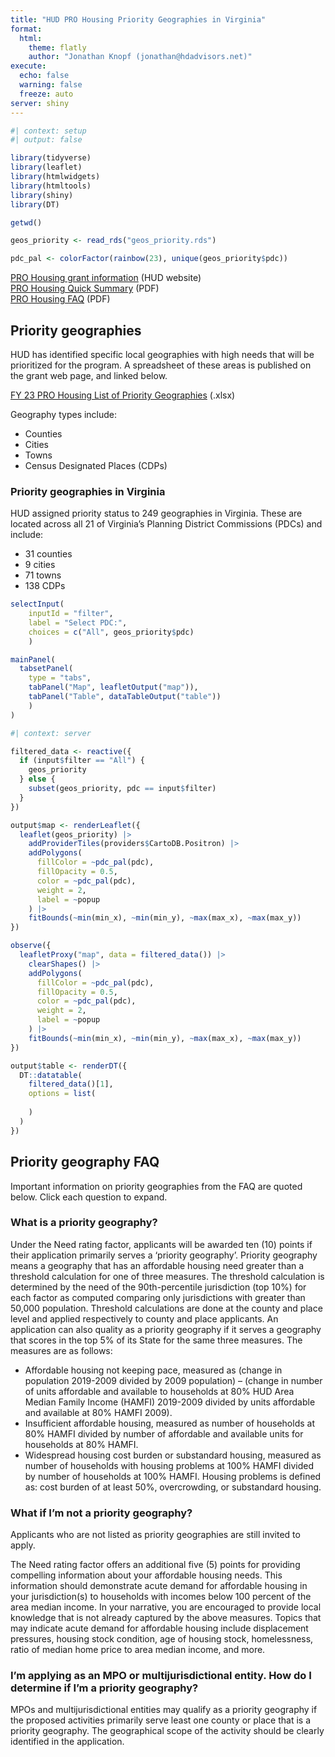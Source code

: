 ```yaml
---
title: "HUD PRO Housing Priority Geographies in Virginia"
format:
  html:
    theme: flatly
    author: "Jonathan Knopf (jonathan@hdadvisors.net)"
execute: 
  echo: false
  warning: false
  freeze: auto
server: shiny
---
```


```r
#| context: setup
#| output: false

library(tidyverse)
library(leaflet)
library(htmlwidgets)
library(htmltools)
library(shiny)
library(DT)

getwd()

geos_priority <- read_rds("geos_priority.rds")

pdc_pal <- colorFactor(rainbow(23), unique(geos_priority$pdc))

```

[PRO Housing grant information](https://www.hud.gov/program_offices/comm_planning/pro_housing) (HUD website)  
[PRO Housing Quick Summary](https://www.hud.gov/sites/dfiles/CPD/documents/PRO-Housing-Quick-Summary-7.26.23.pdf) (PDF)  
[PRO Housing FAQ](https://www.hud.gov/sites/dfiles/CPD/documents/PRO-Housing-FAQs-07262023.pdf) (PDF)

## Priority geographies

HUD has identified specific local geographies with high needs that will be prioritized for the program. A spreadsheet of these areas is published on the grant web page, and linked below.

[FY 23 PRO Housing List of Priority Geographies](https://www.hud.gov/sites/dfiles/CPD/documents/Acute-Demand-for-Housing-priority-geographies.xlsx) (.xlsx)

Geography types include:

* Counties
* Cities
* Towns
* Census Designated Places (CDPs)

### Priority geographies in Virginia

HUD assigned priority status to 249 geographies in Virginia. These are located across all 21 of Virginia's Planning District Commissions (PDCs) and include:

* 31 counties
* 9 cities
* 71 towns
* 138 CDPs

```r

selectInput(
    inputId = "filter",
    label = "Select PDC:",
    choices = c("All", geos_priority$pdc)
    )

mainPanel(
  tabsetPanel(
    type = "tabs",
    tabPanel("Map", leafletOutput("map")),
    tabPanel("Table", dataTableOutput("table"))
    )
)

```


```r
#| context: server

filtered_data <- reactive({
  if (input$filter == "All") {
    geos_priority
  } else {
    subset(geos_priority, pdc == input$filter)
  }
})

output$map <- renderLeaflet({
  leaflet(geos_priority) |> 
    addProviderTiles(providers$CartoDB.Positron) |> 
    addPolygons(
      fillColor = ~pdc_pal(pdc),
      fillOpacity = 0.5,
      color = ~pdc_pal(pdc),
      weight = 2,
      label = ~popup
    ) |>  
    fitBounds(~min(min_x), ~min(min_y), ~max(max_x), ~max(max_y))
})

observe({
  leafletProxy("map", data = filtered_data()) |> 
    clearShapes() |> 
    addPolygons(
      fillColor = ~pdc_pal(pdc),
      fillOpacity = 0.5,
      color = ~pdc_pal(pdc),
      weight = 2,
      label = ~popup
    ) |>   
    fitBounds(~min(min_x), ~min(min_y), ~max(max_x), ~max(max_y))
})

output$table <- renderDT({
  DT::datatable(
    filtered_data()[1],
    options = list(
      
    )
  )
})


```


## Priority geography FAQ

Important information on priority geographies from the FAQ are quoted below. Click each question to expand.

::: {.callout-note}

### What is a priority geography?

Under the Need rating factor, applicants will be awarded ten (10) points if their application primarily serves a ‘priority geography’. Priority geography means a geography that has an affordable housing need greater than a threshold calculation for one of three measures. The threshold calculation is determined by the need of the 90th-percentile jurisdiction (top 10%) for each factor as computed comparing only jurisdictions with greater than 50,000 population. Threshold calculations are done at the county and place level and applied respectively to county and place applicants. An application can also quality as a priority geography if it serves a geography that scores in the top 5% of its State for the same three measures. The measures are as follows:

* Affordable housing not keeping pace, measured as (change in population 2019-2009 divided by 2009 population) – (change in number of units affordable and available to households at 80% HUD Area Median Family Income (HAMFI) 2019-2009 divided by units affordable and available at 80% HAMFI 2009).
* Insufficient affordable housing, measured as number of households at 80% HAMFI divided by number of affordable and available units for households at 80% HAMFI.
* Widespread housing cost burden or substandard housing, measured as number of households with housing problems at 100% HAMFI divided by number of households at 100% HAMFI. Housing problems is defined as: cost burden of at least 50%, overcrowding, or substandard housing.

:::

::: {.callout-note}

### What if I’m not a priority geography?

Applicants who are not listed as priority geographies are still invited to apply.

The Need rating factor offers an additional five (5) points for providing compelling information about your affordable housing needs. This information should demonstrate acute demand for affordable housing in your jurisdiction(s) to households with incomes below 100 percent of the area median income. In your narrative, you are encouraged to provide local knowledge that is not already captured by the above measures. Topics that may indicate acute demand for affordable housing include displacement pressures, housing stock condition, age of housing stock, homelessness, ratio of median home price to area median income, and more.

:::

::: {.callout-note}

### I’m applying as an MPO or multijurisdictional entity. How do I determine if I’m a priority geography?

MPOs and multijurisdictional entities may qualify as a priority geography if the proposed activities primarily serve least one county or place that is a priority geography. The geographical scope of the activity should be clearly identified in the application.

:::

